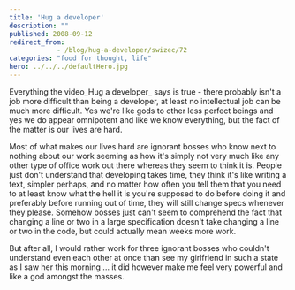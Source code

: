 ```yaml
---
title: 'Hug a developer'
description: ""
published: 2008-09-12
redirect_from: 
            - /blog/hug-a-developer/swizec/72
categories: "food for thought, life"
hero: ../../../defaultHero.jpg
---
```

Everything the video_Hug a developer_ says is true - there probably isn&#x27;t a job more difficult than being a developer, at least no intellectual job can be much more difficult. Yes we&#x27;re like gods to other less perfect beings and yes we do appear omnipotent and like we know everything, but the fact of the matter is our lives are hard.

Most of what makes our lives hard are ignorant bosses who know next to nothing about our work seeming as how it&#x27;s simply not very much like any other type of office work out there whereas they seem to think it is. People just don&#x27;t understand that developing takes time, they think it&#x27;s like writing a text, simpler perhaps, and no matter how often you tell them that you need to at least know what the hell it is you&#x27;re supposed to do before doing it and preferably before running out of time, they will still change specs whenever they please. Somehow bosses just can&#x27;t seem to comprehend the fact that changing a line or two in a large specification doesn&#x27;t take changing a line or two in the code, but could actually mean weeks more work.

But after all, I would rather work for three ignorant bosses who couldn&#x27;t understand even each other at once than see my girlfriend in such a state as I saw her this morning ... it did however make me feel very powerful and like a god amongst the masses.